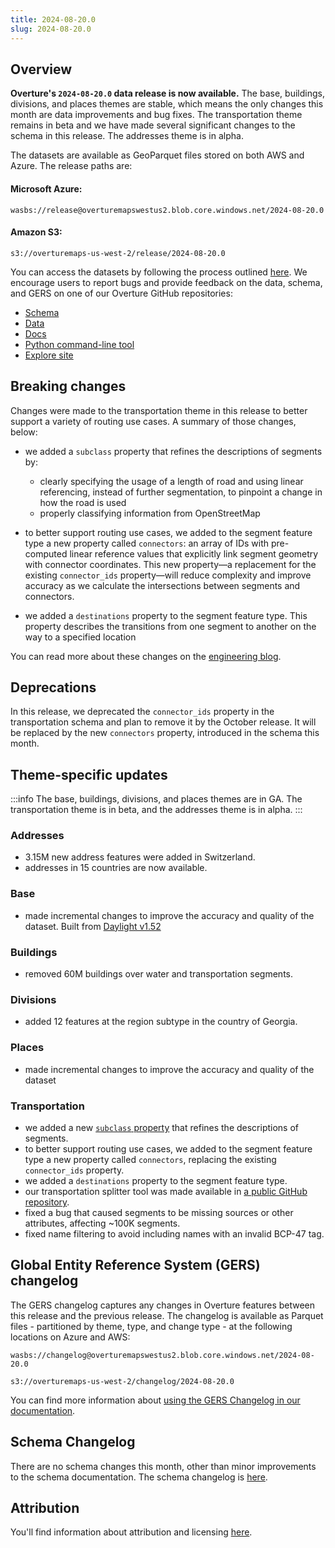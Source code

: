 ```yaml
---
title: 2024-08-20.0
slug: 2024-08-20.0
---
```


## Overview

**Overture's `2024-08-20.0` data release is now available.** The base, buildings, divisions, and places themes are stable, which means the only changes this month are data improvements and bug fixes. The transportation theme remains in beta and we have made several significant changes to the schema in this release. The addresses theme is in alpha.

The datasets are available as GeoParquet files stored on both AWS and Azure. The release paths are:

#### Microsoft Azure:
```
wasbs://release@overturemapswestus2.blob.core.windows.net/2024-08-20.0
```

#### Amazon S3:
```
s3://overturemaps-us-west-2/release/2024-08-20.0
```

You can access the datasets by following the process outlined [here](https://docs.overturemaps.org/getting-data/). We encourage users to report bugs and provide feedback on the data, schema, and GERS on one of our Overture GitHub repositories:

- [Schema](https://github.com/OvertureMaps/schema)
- [Data](https://github.com/OvertureMaps/data)
- [Docs](https://github.com/OvertureMaps/docs)
- [Python command-line tool](https://github.com/OvertureMaps/overturemaps-py)
- [Explore site](https://github.com/OvertureMaps/io-site)


## Breaking changes

Changes were made to the transportation theme in this release to better support a variety of routing use cases. A summary of those changes, below:

- we added a `subclass` property that refines the descriptions of segments by:
  - clearly specifying the usage of a length of road and using linear referencing, instead of further segmentation, to pinpoint a change in how the road is used
  - properly classifying information from OpenStreetMap

- to better support routing use cases, we added to the segment feature type a new property called `connectors`: an array of IDs with pre-computed linear reference values that explicitly link segment geometry with connector coordinates. This new property—a replacement for the existing `connector_ids` property—will reduce complexity and improve accuracy as we calculate the intersections between segments and connectors.

- we added a `destinations` property to the segment feature type. This property describes the transitions from one segment to another on the way to a specified location

You can read more about these changes on the [engineering blog](https://docs.overturemaps.org/blog/2024/08/15/preview-august-release/).


## Deprecations

In this release, we deprecated the `connector_ids` property in the transportation schema and plan to remove it by the October release. It will be replaced by the new `connectors` property, introduced in the schema this month.


## Theme-specific updates

:::info
The base, buildings, divisions, and places themes are in GA. The transportation theme is in beta, and the addresses theme is in alpha.
:::

### Addresses

- 3.15M new address features were added in Switzerland.
- addresses in 15 countries are now available.

### Base

- made incremental changes to improve the accuracy and quality of the dataset. Built from [Daylight v1.52](https://daylightmap.org/2024/08/12/daylight-v152-released.html)

### Buildings

- removed 60M buildings over water and transportation segments.

### Divisions

- added 12 features at the region subtype in the country of Georgia.

### Places

- made incremental changes to improve the accuracy and quality of the dataset

### Transportation

- we added a new [`subclass` property](https://github.com/OvertureMaps/schema/pull/180) that refines the descriptions of segments.
- to better support routing use cases, we added to the segment feature type a new property called `connectors`, replacing the  existing `connector_ids` property.
- we added a `destinations` property to the segment feature type.
- our transportation splitter tool was made available in [a public GitHub repository](https://github.com/OvertureMaps/transportation-splitter).
- fixed a bug that caused segments to be missing sources or other attributes, affecting ~100K segments.
- fixed name filtering to avoid including names with an invalid BCP-47 tag.

## Global Entity Reference System (GERS) changelog

The GERS changelog captures any changes in Overture features between this release and the previous release. The changelog is available as Parquet files - partitioned by theme, type, and change type - at the following locations on Azure and AWS:

```
wasbs://changelog@overturemapswestus2.blob.core.windows.net/2024-08-20.0
```
```
s3://overturemaps-us-west-2/changelog/2024-08-20.0
```

You can find more information about [using the GERS Changelog in our documentation](https://docs.overturemaps.org/gers/changelog/).


## Schema Changelog

There are no schema changes this month, other than minor improvements to the schema documentation. The schema changelog is [here](https://github.com/OvertureMaps/schema/releases). 

## Attribution

You'll find information about attribution and licensing [here](https://docs.overturemaps.org/attribution/).

